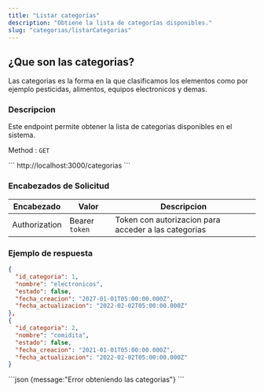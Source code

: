 ```yaml
---
title: "Listar categorías"
description: "Obtiene la lista de categorías disponibles."
slug: "categorias/listarCategorias"
---
```



<h2>¿Que son las categorias?</h2>

Las categorias es la forma en la que clasificamos los elementos como por ejemplo pesticidas, alimentos, equipos electronicos y demas.

<h3>Descripcion</h3>

Este endpoint permite obtener la lista de categorías disponibles en el sistema.

Method : `GET`

<Tabs>
  <TabItem label="Endpoint">
  ```
  http://localhost:3000/categorias
  ```
  </TabItem>
</Tabs>

<h3>Encabezados de Solicitud</h3>

| Encabezado | Valor | Descripcion
|----------|-------| -------
| Authorization |  Bearer `token` | Token con autorizacion para acceder a las categorias


<h3>Ejemplo de respuesta</h3>


<Tabs>
  <TabItem label="Status 200">

  ```json
{
    "id_categoria": 1,
    "nombre": "electronicos",
    "estado": false,
    "fecha_creacion": "2027-01-01T05:00:00.000Z",
    "fecha_actualizacion": "2022-02-02T05:00:00.000Z"
  },
  {
    "id_categoria": 2,
    "nombre": "comidita",
    "estado": false,
    "fecha_creacion": "2021-01-01T05:00:00.000Z",
    "fecha_actualizacion": "2022-02-02T05:00:00.000Z"
  }
```
  </TabItem>

  <TabItem label="Status 500">
  ```json
  {message:"Error obteniendo las categorias"}
  ```
  </TabItem>
</Tabs>
